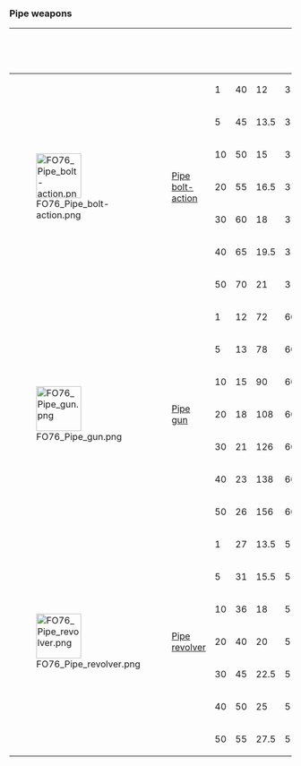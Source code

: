 ===Pipe weapons===
{| class="va-table va-table-center sortable va-table-full"
!
! {{Icon|pistol|24px|tooltip=Weapon name}}
! {{Icon|level|x18px|tooltip=Level}}
! {{Icon|damage|x18px|tooltip=Damage per shot|link=Damage}}
! {{Icon|dps|x18px|tooltip=Damage per second}}
! {{Icon|attack|x18px|tooltip=Fire rate}}
! {{Icon|range|x18px|tooltip=Range}}
! {{Icon|spread|x18px|tooltip=Accuracy}}
! {{Icon|crit|x18px|tooltip=Critical hit Damage}}
! {{Icon|ap|x18px|tooltip=Action point cost}}
! {{Icon|dap|x18px|tooltip=Damage per Action Point}}
! {{Icon|ammo|x18px|tooltip=Ammunition used|link=Fallout 76 ammunition}}
! {{Icon|mag|x18px|tooltip=Magazine capacity (shots per reload)}}
! {{Icon|weight|x18px|tooltip=Weapon weight}}
! {{Icon|merchant|x18px|tooltip=Weapon value in caps}}
! {{Icon|ratio|x18px|tooltip=Value to weight ratio}}
! Base ID

|-style="height:32px;"
| rowspan="7" |[[File:FO76 Pipe bolt-action.png|80px|link=Pipe bolt-action (Fallout 76)]]
| rowspan="7" |[[Pipe bolt-action (Fallout 76)|Pipe bolt-action]]
| 1
| 40
| 12
| 3
| 96
| 63
| ?
| 20
| 2
| [[.308 round (Fallout 76)|.308]]
| 6
| 3
| 35
| 11.66
| rowspan="7" | {{ID|0014831A}}
|-style="height:32px;"
| 5
| 45
| 13.5
| 3
| 96
| 63
| ?
| 20
| 2.25
| [[.308 round (Fallout 76)|.308]]
| 6
| 3
| 35
| 11.66
|-style="height:32px;"
| 10
| 50
| 15
| 3
| 96
| 63
| ?
| 20
| 2.5
| [[.308 round (Fallout 76)|.308]]
| 6
| 3
| 35
| 11.66
|-style="height:32px;"
| 20
| 55
| 16.5
| 3
| 96
| 63
| ?
| 20
| 2.75
| [[.308 round (Fallout 76)|.308]]
| 6
| 3
| 35
| 11.66
|-style="height:32px;"
| 30
| 60
| 18
| 3
| 96
| 63
| ?
| 20
| 3
| [[.308 round (Fallout 76)|.308]]
| 6
| 3
| 35
| 11.66
|-style="height:32px;"
| 40
| 65
| 19.5
| 3
| 96
| 63
| ?
| 20
| 3.25
| [[.308 round (Fallout 76)|.308]]
| 6
| 3
| 35
| 11.66
|-style="height:32px;"
| 50
| 70
| 21
| 3
| 96
| 63
| ?
| 20
| 3.5
| [[.308 round (Fallout 76)|.308]]
| 6
| 3
| 35
| 11.66

|-style="height:32px;"
| rowspan="7" |[[File:FO76 Pipe gun.png|80px|link=Pipe gun (Fallout 76)]]
| rowspan="7" |[[Pipe gun (Fallout 76)|Pipe gun]]
| 1
| 12
| 72
| 60
| 84
| 55
| ?
| 21
| 0.57
| [[.38 round (Fallout 76)|.38]]
| 12
| 4
| 20
| 5
| rowspan="7" | {{ID|00024F55}}
|-style="height:32px;"
| 5
| 13
| 78
| 60
| 84
| 55
| ?
| 21
| 0.62
| [[.38 round (Fallout 76)|.38]]
| 12
| 4
| 20
| 5
|-style="height:32px;"
| 10
| 15
| 90
| 60
| 84
| 55
| ?
| 21
| 0.71
| [[.38 round (Fallout 76)|.38]]
| 12
| 4
| 20
| 5
|-style="height:32px;"
| 20
| 18
| 108
| 60
| 84
| 55
| ?
| 21
| 0.85
| [[.38 round (Fallout 76)|.38]]
| 12
| 4
| 20
| 5
|-style="height:32px;"
| 30
| 21
| 126
| 60
| 84
| 55
| ?
| 21
| 1
| [[.38 round (Fallout 76)|.38]]
| 12
| 4
| 20
| 5
|-style="height:32px;"
| 40
| 23
| 138
| 60
| 84
| 55
| ?
| 21
| 1.09
| [[.38 round (Fallout 76)|.38]]
| 12
| 4
| 20
| 5
|-style="height:32px;"
| 50
| 26
| 156
| 60
| 84
| 55
| ?
| 21
| 1.24
| [[.38 round (Fallout 76)|.38]]
| 12
| 4
| 20
| 5

|-style="height:32px;"
| rowspan="7" |[[File:FO76 Pipe revolver.png|80px|link=Pipe revolver (Fallout 76)]]
| rowspan="7" |[[Pipe revolver (Fallout 76)|Pipe revolver]]
| 1
| 27
| 13.5
| 5
| 84
| 62
| ?
| 25
| 1.08
| [[.45 round (Fallout 76)|.45]]
| 6
| 3
| 24
| 8
| rowspan="7" | {{ID|0014831B}}
|-style="height:32px;"
| 5
| 31
| 15.5
| 5
| 84
| 62
| ?
| 25
| 1.24
| [[.45 round (Fallout 76)|.45]]
| 6
| 3
| 24
| 8
|-style="height:32px;"
| 10
| 36
| 18
| 5
| 84
| 62
| ?
| 25
| 1.44
| [[.45 round (Fallout 76)|.45]]
| 6
| 3
| 24
| 8
|-style="height:32px;"
| 20
| 40
| 20
| 5
| 84
| 62
| ?
| 25
| 1.6
| [[.45 round (Fallout 76)|.45]]
| 6
| 3
| 24
| 8
|-style="height:32px;"
| 30
| 45
| 22.5
| 5
| 84
| 62
| ?
| 25
| 1.8
| [[.45 round (Fallout 76)|.45]]
| 6
| 3
| 24
| 8
|-style="height:32px;"
| 40
| 50
| 25
| 5
| 84
| 62
| ?
| 25
| 2
| [[.45 round (Fallout 76)|.45]]
| 6
| 3
| 24
| 8
|-style="height:32px;"
| 50
| 55
| 27.5
| 5
| 84
| 62
| ?
| 25
| 2.2
| [[.45 round (Fallout 76)|.45]]
| 6
| 3
| 24
| 8

|}
